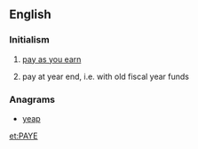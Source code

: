{{also|paye|payé}}
==English==
{{wikipedia}}

===Initialism===
{{rfc-header|Initialism}}
{{head|en|initialism}}

# {{lb|en|British}} [[pay as you earn]]
# {{lb|en|Canadian}} pay at year end, i.e. with old fiscal year funds

===Anagrams===
* [[yeap#English|yeap]]

[[et:PAYE]]